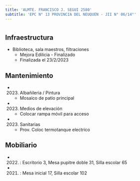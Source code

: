 ```yaml
---
title: 'ALMTE. FRANCISCO J. SEGUI 2580'
subtitle: 'EPC N° 13 PROVINCIA DEL NEUQUEN - JII N° 06/14°'
---
```


#
## Infraestructura

* Biblioteca, sala maestros, filtraciones 
    + Mejora Edilicia - Finalizado 
    + Finalizada el 23/2/2023 






## Mantenimiento

*  (2023) Albañileria / Pintura 
    + Mosaico de patio principal

*  (2023) Medios de elevación 
    + Colocar rampa móvil para acceso

*  (2023) Sanitarias 
    + Prov. Coloc termotanque electrico





## Mobiliario

*  (2022) : Escritorio 3, Mesa pupitre doble 31, Silla escolar 65 

*  (2021) : Mesa inicial 17, Silla escolar 102 



